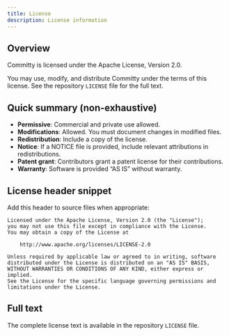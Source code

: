```yaml
---
title: License
description: License information
---
```


## Overview

Committy is licensed under the Apache License, Version 2.0.

You may use, modify, and distribute Committy under the terms of this license. See the repository `LICENSE` file for the full text.

## Quick summary (non-exhaustive)

- __Permissive__: Commercial and private use allowed.
- __Modifications__: Allowed. You must document changes in modified files.
- __Redistribution__: Include a copy of the license.
- __Notice__: If a NOTICE file is provided, include relevant attributions in redistributions.
- __Patent grant__: Contributors grant a patent license for their contributions.
- __Warranty__: Software is provided “AS IS” without warranty.

## License header snippet

Add this header to source files when appropriate:

```text
Licensed under the Apache License, Version 2.0 (the "License");
you may not use this file except in compliance with the License.
You may obtain a copy of the License at

    http://www.apache.org/licenses/LICENSE-2.0

Unless required by applicable law or agreed to in writing, software
distributed under the License is distributed on an "AS IS" BASIS,
WITHOUT WARRANTIES OR CONDITIONS OF ANY KIND, either express or implied.
See the License for the specific language governing permissions and
limitations under the License.
```

## Full text

The complete license text is available in the repository `LICENSE` file.
